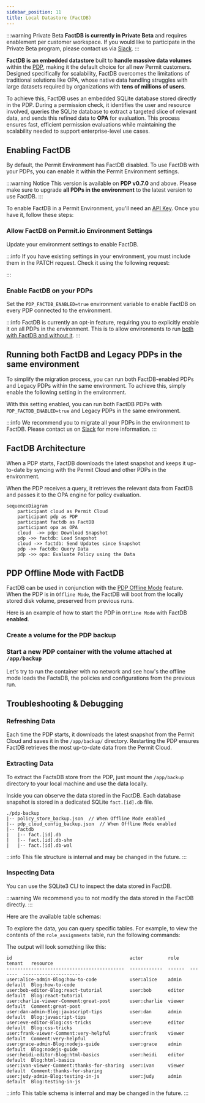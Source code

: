 ```yaml
---
sidebar_position: 11
title: Local Datastore (FactDB)
---
```



:::warning Private Beta
**FactDB is currently in Private Beta** and requires enablement per customer workspace.
If you would like to participate in the Private Beta program, please contact us via [Slack](https://io.permit.io/slack).
:::

**FactDB is an embedded datastore** built to **handle massive data volumes** within the [PDP](/concepts/pdp/overview), making it
the default choice for all new Permit customers. Designed specifically for scalability, FactDB overcomes the limitations of
traditional solutions like OPA, whose native data handling struggles with large datasets required by organizations with **tens
of millions of users**.

To achieve this, FactDB uses an embedded SQLite database stored directly in the PDP. During a permission check, it identifies
the user and resource involved, queries the SQLite database to extract a targeted slice of relevant data, and sends this
refined data to **OPA** for evaluation. This process ensures fast, efficient permission evaluations while maintaining the
scalability needed to support enterprise-level use cases.

## Enabling FactDB

By default, the Permit Environment has FactDB disabled. To use FactDB with your PDPs, you can enable it within the Permit
Environment settings.

:::warning Notice
This version is available on **PDP v0.7.0** and above.
Please make sure to upgrade **all PDPs in the environment** to the latest version to use FactDB.
:::

To enable FactDB in a Permit Environment, you'll need an [API Key](/manage-your-account/workspace-settings#api-keys).
Once you have it, follow these steps:

<TimelineWrapper>
<TimelineStep>

### Allow FactDB on Permit.io Environment Settings

Update your environment settings to enable FactDB.

<CodeBlock folderPath="/factDB/allow-factdb-env" />

:::info
If you have existing settings in your environment, you must include them in the PATCH request.
Check it using the following request:

<CodeBlock folderPath="/factDB/existing-settings" />

:::

</TimelineStep>
<TimelineStep>

### Enable FactDB on your PDPs

Set the `PDP_FACTDB_ENABLED=true` environment variable to enable FactDB on every PDP connected to the environment.

<CodeBlock folderPath="/factDB/enable-factdb-pdp" />

:::info
FactDB is currently an opt-in feature, requiring you to explicitly enable it on all PDPs in the environment.
This is to allow environments to run [both with FactDB and without it](/concepts/pdp/factdb#running-both-factdb-and-legacy-pdps-in-the-same-environment).
:::

</TimelineStep>
<TimelineStep>

## Running both FactDB and Legacy PDPs in the same environment

To simplify the migration process, you can run both FactDB-enabled PDPs and Legacy PDPs within the same environment.
To achieve this, simply enable the following setting in the environment.

<CodeBlock folderPath="/factDB/factdb-legacy" />

With this setting enabled, you can run both FactDB PDPs with `PDP_FACTDB_ENABLED=true` and Legacy PDPs in the same environment.

:::info
We recommend you to migrate all your PDPs in the environment to FactDB.
Please contact us on [Slack](https://io.permit.io/slack) for more information.
:::

</TimelineStep>
</TimelineWrapper>

## FactDB Architecture

When a PDP starts, FactDB downloads the latest snapshot and keeps it up-to-date by syncing with the Permit Cloud and other
PDPs in the environment.

When the PDP receives a query, it retrieves the relevant data from FactDB and passes it to the OPA engine for policy evaluation.

```mermaid
sequenceDiagram
    participant cloud as Permit Cloud
    participant pdp as PDP
    participant factdb as FactDB
    participant opa as OPA
    cloud  ->> pdp: Download Snapshot
    pdp ->> factdb: Load Snapshot
    cloud ->> factdb: Send Updates since Snapshot
    pdp ->> factdb: Query Data
    pdp ->> opa: Evaluate Policy using the Data
```

## PDP Offline Mode with FactDB

FactDB can be used in conjunction with the [PDP Offline Mode](/how-to/deploy/deploy-to-production/#pdp-offline-mode) feature.
When the PDP is in `Offline Mode`, the FactDB will boot from the locally stored disk volume, preserved from previous runs.

Here is an example of how to start the PDP in `Offline Mode` with FactDB **enabled**.

<TimelineWrapper>
<TimelineStep>

### Create a volume for the PDP backup

<CodeBlock folderPath="/factDB/volume-for-pdp-backup" />

</TimelineStep>
<TimelineStep>

### Start a new PDP container with the volume attached at `/app/backup`

<CodeBlock folderPath="/factDB/start-new-pdp-with-volume" />

Let's try to run the container with no network and see how's the offline mode loads the FactsDB,
the policies and configurations from the previous run.

<CodeBlock folderPath="/factDB/start-new-pdp-network-none" />

</TimelineStep>
</TimelineWrapper>

## Troubleshooting & Debugging

### Refreshing Data

Each time the PDP starts, it downloads the latest snapshot from the Permit Cloud and saves it in the `/app/backup/` directory.
Restarting the PDP ensures FactDB retrieves the most up-to-date data from the Permit Cloud.

### Extracting Data

To extract the FactsDB store from the PDP, just mount the `/app/backup` directory to your local machine and use the data locally.

<CodeBlock folderPath="/factDB/extracting-data" />

Inside you can observe the data stored in the FactDB. Each database snapshot is stored in a dedicated SQLite `fact.[id].db` file.

```text
./pdp-backup
|-- policy_store_backup.json  // When Offline Mode enabled
|-- pdp_cloud_config_backup.json  // When Offline Mode enabled
|-- factdb
|   |-- fact.[id].db
|   |-- fact.[id].db-shm
|   |-- fact.[id].db-wal
```

:::info
This file structure is internal and may be changed in the future.
:::

### Inspecting Data

You can use the SQLite3 CLI to inspect the data stored in FactDB.

<CodeBlock folderPath="/factDB/inspecting-data" />

:::warning
We recommend you to not modify the data stored in the FactDB directly.
:::

Here are the available table schemas:

<CodeBlock folderPath="/factDB/available-table-schema" />

To explore the data, you can query specific tables. For example, to view the contents of the `role_assignments` table, run
the following commands:

<CodeBlock folderPath="/factDB/inspecting-data-inside" />

The output will look something like this:

```text
id                                           actor         role    tenant   resource
-------------------------------------------  ------------  ------  -------  ---------------------
user:alice-admin-Blog:how-to-code            user:alice    admin   default  Blog:how-to-code
user:bob-editor-Blog:react-tutorial          user:bob      editor  default  Blog:react-tutorial
user:charlie-viewer-Comment:great-post       user:charlie  viewer  default  Comment:great-post
user:dan-admin-Blog:javascript-tips          user:dan      admin   default  Blog:javascript-tips
user:eve-editor-Blog:css-tricks              user:eve      editor  default  Blog:css-tricks
user:frank-viewer-Comment:very-helpful       user:frank    viewer  default  Comment:very-helpful
user:grace-admin-Blog:nodejs-guide           user:grace    admin   default  Blog:nodejs-guide
user:heidi-editor-Blog:html-basics           user:heidi    editor  default  Blog:html-basics
user:ivan-viewer-Comment:thanks-for-sharing  user:ivan     viewer  default  Comment:thanks-for-sharing
user:judy-admin-Blog:testing-in-js           user:judy     admin   default  Blog:testing-in-js
```

:::info
This table schema is internal and may be changed in the future.
:::
